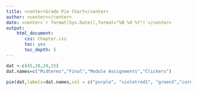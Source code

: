 ```yaml
---
title: <center>Grade Pie Chart</center>
author: <center></center>
date: <center>`r format(Sys.Date(),format="%B %d %Y")`</center>
output: 
    html_document:
       css: Chapter.css
       toc: yes
       toc_depth: 5
---
```

```r
dat <-c(45,20,20,15)
dat.names=c("Midterms","Final","Module Assignments","Clickers")
```

```r
pie(dat,labels=dat.names,col = c("purple", "violetred1", "green3","cornsilk"),cex=.8)
```


